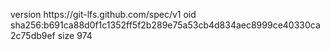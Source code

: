 version https://git-lfs.github.com/spec/v1
oid sha256:b691ca88d0f1c1352ff5f2b289e75a53cb4d834aec8999ce40330ca2c75db9ef
size 974
